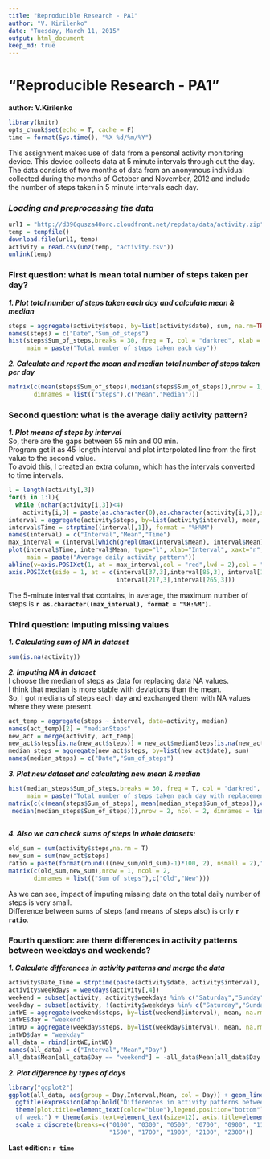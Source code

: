 ```yaml
---
title: "Reproducible Research - PA1"
author: "V. Kirilenko"
date: "Tuesday, March 11, 2015"
output: html_document
keep_md: true
---
```

# "Reproducible Research - PA1"   
**author: V.Kirilenko**
```r
library(knitr)
opts_chunk$set(echo = T, cache = F)
time = format(Sys.time(), "%X %d/%m/%Y")
```
  
  
This assignment makes use of data from a personal activity monitoring device. This device collects data at 5 minute intervals through out the day. The data consists of two months of data from an anonymous individual collected during the months of October and November, 2012 and include the number of steps taken in 5 minute intervals each day.  

### _Loading and preprocessing the data_
```r
url1 = "http://d396qusza40orc.cloudfront.net/repdata/data/activity.zip"
temp = tempfile()
download.file(url1, temp)
activity = read.csv(unz(temp, "activity.csv"))
unlink(temp)
```
  
  
### First question: what is mean total number of steps taken per day?

**_1. Plot total number of steps taken each day and calculate mean & median_**  
```r
steps = aggregate(activity$steps, by=list(activity$date), sum, na.rm=TRUE)
names(steps) = c("Date","Sum_of_steps")
hist(steps$Sum_of_steps,breaks = 30, freq = T, col = "darkred", xlab = "Sum of steps",
     main = paste("Total number of steps taken each day"))
```

**_2. Calculate and report the mean and median total number of steps taken per day_**  
``` r
matrix(c(mean(steps$Sum_of_steps),median(steps$Sum_of_steps)),nrow = 1, ncol = 2,
       dimnames = list(("Steps"),c("Mean","Median")))
```
  
  
### Second question: what is the average daily activity pattern?  
**_1. Plot means of steps by interval_**  
So, there are the gaps between 55 min and 00 min.  
Program get it as 45-length interval and plot interpolated line from the first value to the second value.  
To avoid this, I created an extra column, which has the intervals converted to time intervals.  
``` r
l = length(activity[,3])
for(i in 1:l){
  while (nchar(activity[i,3])<4)
    activity[i,3] = paste(as.character(0),as.character(activity[i,3]),sep ="")}
interval = aggregate(activity$steps, by=list(activity$interval), mean, na.rm=TRUE)
interval$Time = strptime((interval[,1]), format = "%H%M")
names(interval) = c("Interval","Mean","Time")
max_interval = (interval[which(grepl(max(interval$Mean), interval$Mean)),3])
plot(interval$Time, interval$Mean, type="l", xlab="Interval", xaxt="n", ylab="Mean of steps",
     main = paste("Average daily activity pattern"))
abline(v=axis.POSIXct(1, at = max_interval,col = "red",lwd = 2),col = "gray", lty = "dotted",lwd = par("lwd"))
axis.POSIXct(side = 1, at = c(interval[37,3],interval[85,3], interval[133,3],interval[169,3], 
                              interval[217,3],interval[265,3]))  
```  
  
The 5-minute interval that contains, in average, the maximum number of steps is **`r as.character((max_interval), format = "%H:%M")`.**  
  
### Third question: imputing missing values  
**_1. Calculating sum of NA in dataset_**  
``` r
sum(is.na(activity))
```

**_2. Imputing NA in dataset_**   
I choose the median of steps as data for replacing data NA values.  
I think that median is more stable with deviations than the mean.  
So, I got medians of steps each day and exchanged them with NA values where they were present.  
``` r
act_temp = aggregate(steps ~ interval, data=activity, median)
names(act_temp)[2] = "medianSteps"
new_act = merge(activity, act_temp)
new_act$steps[is.na(new_act$steps)] = new_act$medianSteps[is.na(new_act$steps)]
median_steps = aggregate(new_act$steps, by=list(new_act$date), sum)
names(median_steps) = c("Date","Sum_of_steps")
```

**_3. Plot new dataset and calculating new mean & median_**  
``` r
hist(median_steps$Sum_of_steps,breaks = 30, freq = T, col = "darkred", xlab = "Sum of steps",
     main = paste("Total number of steps taken each day with replacement of NA"))
matrix(c(c(mean(steps$Sum_of_steps), mean(median_steps$Sum_of_steps)),c(median(steps$Sum_of_steps), 
 median(median_steps$Sum_of_steps))),nrow = 2, ncol = 2, dimnames = list(c("Steps with NA","Steps w/o NA"),
                                                                         c("Mean","Median")))
```

**_4. Also we can check sums of steps in whole datasets:_**  
```r
old_sum = sum(activity$steps,na.rm = T)
new_sum = sum(new_act$steps)
ratio = paste(format(round(((new_sum/old_sum)-1)*100, 2), nsmall = 2),"%")
matrix(c(old_sum,new_sum),nrow = 1, ncol = 2,
       dimnames = list(("Sum of steps"),c("Old","New")))
```
As we can see, impact of imputing missing data on the total daily number of steps is very small.  
Difference between sums of steps (and means of steps also) is only **`r ratio`**.  
  
  
### Fourth question: are there differences in activity patterns between weekdays and weekends?  
**_1. Calculate differences in activity patterns and merge the data_**  
``` r
activity$Date_Time = strptime(paste(activity$date, activity$interval), format = "%Y-%m-%d %H%M")
activity$weekdays = weekdays(activity[,4])
weekend = subset(activity, activity$weekdays %in% c("Saturday","Sunday"))
weekday = subset(activity, !(activity$weekdays %in% c("Saturday","Sunday")))
intWE = aggregate(weekend$steps, by=list(weekend$interval), mean, na.rm=TRUE)
intWE$day = "weekend"
intWD = aggregate(weekday$steps, by=list(weekday$interval), mean, na.rm=TRUE)
intWD$day = "weekday"
all_data = rbind(intWE,intWD)
names(all_data) = c("Interval","Mean","Day")
all_data$Mean[all_data$Day == "weekend"] = -all_data$Mean[all_data$Day == "weekend"]
```

**_2. Plot difference by types of days_**  
``` r
library("ggplot2")
ggplot(all_data, aes(group = Day,Interval,Mean, col = Day)) + geom_line() + 
  ggtitle(expression(atop(bold("Differences in activity patterns between weekdays and weekends")))) +
  theme(plot.title=element_text(color="blue"),legend.position="bottom")+ scale_colour_hue(name = "Day
  of week:") + theme(axis.text=element_text(size=12), axis.title=element_text(size=14,face="bold")) +
  scale_x_discrete(breaks=c("0100", "0300", "0500", "0700", "0900", "1100", "1300",
                            "1500", "1700", "1900", "2100", "2300"))

```
  
**Last edition: `r time`**